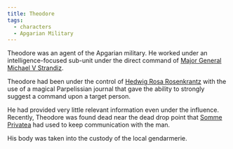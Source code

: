 ```yaml
---
title: Theodore
tags:
  - characters
  - Apgarian Military
---
```



Theodore was an agent of the Apgarian military. He worked under an intelligence-focused sub-unit under the direct command of [Major General Michael V Strandiz](./michael-v-strandiz.mdx).

Theodore had been under the control of [Hedwig Rosa Rosenkrantz](./hedwig-rosenkrantz.mdx) with the use of a magical Parpelissian journal that gave the ability to strongly suggest a command upon a target person.

He had provided very little relevant information even under the influence. Recently, Theodore was found dead near the dead drop point that [Somme Privatea](./somme-privatea.mdx) had used to keep communication with the man.

His body was taken into the custody of the local gendarmerie.
